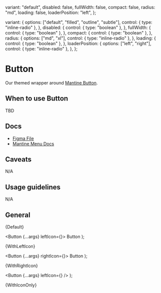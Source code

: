 
  variant: "default",
  disabled: false,
  fullWidth: false,
  compact: false,
  radius: "md",
  loading: false,
  loaderPosition: "left",
};

  variant: {
    options: ["default", "filled", "outline", "subtle"],
    control: { type: "inline-radio" },
  },
  disabled: {
    control: { type: "boolean" },
  },
  fullWidth: {
    control: { type: "boolean" },
  },
  compact: {
    control: { type: "boolean" },
  },
  radius: {
    options: ["md", "xl"],
    control: { type: "inline-radio" },
  },
  loading: {
    control: { type: "boolean" },
  },
  loaderPosition: {
    options: ["left", "right"],
    control: { type: "inline-radio" },
  },
};

<Meta
  title="Buttons/Button"
  component={Button}
  args={args}
  argTypes={argTypes}
/>

# Button

Our themed wrapper around [Mantine Button](https://mantine.dev/core/button/).

## When to use Button

TBD

## Docs

- [Figma File](https://www.figma.com/file/Ey1rOyIxRHpmRvE9XrGyop/Buttons-%2F-Button?type=design&node-id=1-96&mode=design&t=JaO1GZU7AnpAmx4o-0)
- [Mantine Menu Docs](https://mantine.dev/core/button/)

## Caveats

N/A

## Usage guidelines

N/A

## General


<Canvas>
  <Story name="Default">{Default}</Story>
</Canvas>

  <Button {...args} leftIcon={<Icon name="play" />}>
    Button
  </Button>
);

<Canvas>
  <Story name="WithLeftIcon">{WithLeftIcon}</Story>
</Canvas>

  <Button {...args} rightIcon={<Icon name="chevrondown" />}>
    Button
  </Button>
);

<Canvas>
  <Story name="WithRightIcon">{WithRightIcon}</Story>
</Canvas>

  <Button {...args} leftIcon={<Icon name="play" />} />
);

<Canvas>
  <Story name="WithIconOnly">{WithIconOnly}</Story>
</Canvas>
